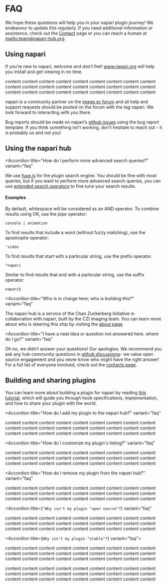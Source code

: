 
<LayoutMDX toc>

# FAQ

We hope these questions will help you in your napari plugin journey! We
endeavour to update this regularly. If you need additional information or
assistance, check out the [Contact]({CONTACT}) page or you can reach a human
at <mailto:team@napari-hub.org>.

## Using napari

<Accordion title="How do I get started using napari?" variant="faq">

If you’re new to napari, welcome and don’t fret! www.napari.org will help you
install and get viewing in no time.

</Accordion>

<Accordion title="How do I install a napari plugin?" variant="faq">

content content content content content content content content content
content content content content content content content content content
content content content content content content content content content

</Accordion>

<Accordion title="How do I get help with napari?" variant="faq">

napari is a community partner on the [image.sc forum]({IMAGESC}) and all help and support requests
should be posted on the forum with the tag napari. We look forward to interacting with you there.

Bug reports should be made on napari’s
[github issues]({NAPARI_REPO}/issues/new?template=bug_report.md) using the bug report template.
If you think something isn’t working, don’t hesitate to reach out - it is probably us and not you!

</Accordion>

## Using the napari hub

<Accordion
  title="How do I perform more advanced search queries?"
  variant="faq"
>

We use [fuse.js](https://fusejs.io/) for the plugin search engine.
You should be fine with most queries, but if you want to perform more advanced search queries,
you can use [extended search operators](https://fusejs.io/examples.html#extended-search)
to fine tune your search results.

#### Examples

By default, whitespace will be considered as an AND operator.
To combine results using OR, use the pipe operator:

```
console | animation
```

To find results that include a word (without fuzzy matching), use the apostrophe operator:

```
'video
```

To find results that start with a particular string, use the prefix operator.

```
^napari
```

Similar to find results that end with a particular string, use the suffix operator:

```
napari$
```

</Accordion>

<Accordion
  title="Who is in charge here; who is building this?"
  variant="faq"
>

The napari hub is a service of the Chan Zuckerberg Initiative in collaboration with napari,
built by the CZI imaging team. You can learn more about who is steering
this ship by visiting the [about page]({ABOUT}).

</Accordion>

<Accordion
  title="I have a neat idea or question not answered here, where do I go?"
  variant="faq"
>

Oh no, we didn’t answer your questions! Our apologies.
We recommend you ask any hub community questions in [github discussions]({HUB_REPO}/discussions)-
we value open source engagement and you never know who might have the right answer!
For a full list of everyone involved, check out the [contacts page]({CONTACT}).

</Accordion>

## Building and sharing plugins

<Accordion title="How do I build a napari plugin?" variant="faq">

You can learn more about building a plugin for napari by reading
[this tutorial](https://napari.org/plugins/stable/for_plugin_developers.html#plugins-for-plugin-developers),
which will guide you through hook specifications, implementation,
and how to share your plugin with the world.

</Accordion>

<Accordion
  title="How do I add my plugin to the napari hub?"
  variant="faq"
>

content content content content content content content content content
content content content content content content content content content
content content content content content content content content content

</Accordion>

<Accordion
  title="How do I customize my plugin's listing?"
  variant="faq"
>

content content content content content content content content content
content content content content content content content content content
content content content content content content content content content

</Accordion>

<Accordion
  title="How do I remove my plugin from the napari hub?"
  variant="faq"
>

content content content content content content content content content
content content content content content content content content content
content content content content content content content content content

</Accordion>

<Accordion
  title={`"Why isn't my plugin "open source"?`}
  variant="faq"
>

content content content content content content content content content
content content content content content content content content content
content content content content content content content content content

</Accordion>

<Accordion title={`Why isn't my plugin "stable"?`} variant="faq">

content content content content content content content content content
content content content content content content content content content
content content content content content content content content content

</Accordion>

<Accordion title="How do I get help with a plugin?" variant="faq">

content content content content content content content content content
content content content content content content content content content
content content content content content content content content content

</Accordion>

</LayoutMDX>
